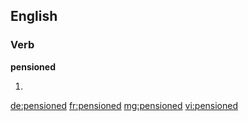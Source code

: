 ==English==

===Verb===
'''pensioned'''

# {{en-past of|pension}}

[[de:pensioned]]
[[fr:pensioned]]
[[mg:pensioned]]
[[vi:pensioned]]